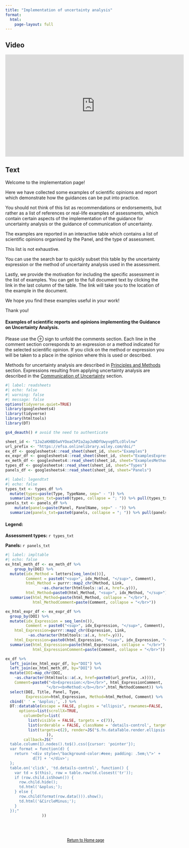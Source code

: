```yaml
---
title: "Implementation of uncertainty analysis"
format: 
  html:
    page-layout: full
---
```

:::: {.panel-tabset}

## Video

<iframe width="560px" height="320px" allowfullscreen="true" allow="autoplay *" title="Sequence_01_Implementation" src="https://lu.instructuremedia.com/embed/cda3e254-e10f-41e0-9926-a139e149595f" frameborder="0"></iframe>

## Text

Welcome to the implementation page! 

Here we have collected some examples of scientific opinions and report which demonstrate how the guidances can be put into practice. 

You should not think of this list as recommendations or endorsements, but rather as a list of references or real-life examples of assessments, which contain certain aspects of the implementation of the guidance for uncertainty analysis or the guidance of communication of uncertainty.

The examples are reported in an interactive table which contains a list of scientific opinions organised by the Panel, and the type of assessment. 

This list is not exhaustive.

You can use the search bar to quickly subset this table by the uncertainty expression or the method of uncertainty analysis used in the assessment. 

Lastly, we provide the motivation for including the specific assessment in the list of examples. You can get to the full document text by clicking the link in the last column of the table. The link will take you to the location of the example in the document.

We hope you find these examples useful in your work!

Thank you!

::::

#### Examples of scientific reports and opinions implementing the Guidance on Uncertainty Analysis. 

Please use the &#8853; sign to unfold the comments section. Each line in the comment section corresponds to an expression or a method indicated for the selected scientific opinion. If you click on the method or expression you will be taken to a place in the opinion where this is used or described. 

Methods for uncertainty analysis are described in [Principles and Methods](principles-and-methods/methods.qmd) section. Expressions resulting from applying uncertainty analysis are described in the [Communication of Uncertainty](uncertainty-communication.qmd) section.

```r
#| label: readsheets
#| echo: false
#| warning: false
#| message: false
options(tidyverse.quiet=TRUE)
library(googlesheets4)
library(tidyverse)
library(htmltools)
library(DT)

gs4_deauth() # avoid the need to authenticate

sheet_id <- "1Ja2aKHBDSwVYOoaChP2a2apJoNDfUwyvg0TLcOlvlnw"
url_prefix <- "https://efsa.onlinelibrary.wiley.com/doi/"
ex_df <- googlesheets4::read_sheet(sheet_id, sheet="Examples")
ex_expr_df <- googlesheets4::read_sheet(sheet_id, sheet="ExamplesExpressions")
ex_meth_df <- googlesheets4::read_sheet(sheet_id, sheet="ExamplesMethods")
types_df <- googlesheets4::read_sheet(sheet_id, sheet="Types")
panels_df <- googlesheets4::read_sheet(sheet_id, sheet="Panels")
```

```r
#| label: legendtxt
#| echo: false
types_txt <- types_df %>% 
  mutate(types=paste(Type, TypeName, sep=" - ")) %>%
  summarize(types_txt=paste0(types, collapse = "; ")) %>% pull(types_txt)
panels_txt <- panels_df %>% 
    mutate(panels=paste(Panel, PanelName, sep=" - ")) %>%
  summarize(panels_txt=paste0(panels, collapse = "; ")) %>% pull(panels_txt)

```


#### Legend:

**Assessment types:** `r types_txt`

**Panels:** `r panels_txt`


```r
#| label: impltable
#| echo: false
ex_html_meth_df <- ex_meth_df %>% 
    group_by(DOI) %>% 
  mutate(idx_Method = letters[seq_len(n())],
         Comment = paste0("<sup>", idx_Method, "</sup>", Comment),
         html_Method = purrr::map2_chr(Method, Link, 
                ~as.character(htmltools::a(.x, href=.y))),
         html_Method=paste0(html_Method, "<sup>", idx_Method, "</sup>")) %>% 
  summarise(html_Method=paste(html_Method, collapse = "</br>"),
            html_MethodComment=paste(Comment, collapse = "</br>")) 

ex_html_expr_df <- ex_expr_df %>% 
  group_by(DOI) %>% 
  mutate(idx_Expression = seq_len(n()),
         Comment = paste0("<sup>", idx_Expression, "</sup>", Comment),
    html_Expression=purrr::map2_chr(Expression, Link, 
          ~as.character(htmltools::a(.x, href=.y))),
    html_Expression=paste0(html_Expression, "<sup>", idx_Expression, "</sup>")) %>%
  summarise(html_Expression=paste(html_Expression, collapse = "</br>"),
            html_ExpressionComment=paste(Comment, collapse = "</br>"))

ex_df %>% 
  left_join(ex_html_expr_df, by="DOI") %>% 
  left_join(ex_html_meth_df, by="DOI") %>% 
  mutate(DOI=map_chr(DOI, 
    ~as.character(htmltools::a(.x, href=paste0(url_prefix, .x)))),
    Comment=paste0("<b>Expression:</b></br>", html_ExpressionComment,
                  "</br><b>Method:</b></br>",html_MethodComment)) %>% 
  select(DOI, Title, Panel, Type, 
         Expression=html_Expression, Method=html_Method, Comment) %>% 
  cbind(' ' = '&oplus;', .) %>% 
  DT::datatable(escape = FALSE, plugins = "ellipsis", rownames=FALSE,
      options=list(scrollX=TRUE,
        columnDefs=list(
          list(visible = FALSE, targets = c(7)),
          list(orderable = FALSE, className = 'details-control', targets = 0),
          list(targets=c(2), render=JS("$.fn.dataTable.render.ellipsis( 17, false )"))
                  )),
        callback=JS("
  table.column(1).nodes().to$().css({cursor: 'pointer'});
  var format = function(d) {
    return '<div style=\"background-color:#eee; padding: .5em;\">' +
            d[7] + '</div>';
  };
  table.on('click', 'td.details-control', function() {
    var td = $(this), row = table.row(td.closest('tr'));
    if (row.child.isShown()) {
      row.child.hide();
      td.html('&oplus;');
    } else {
      row.child(format(row.data())).show();
      td.html('&CircleMinus;');
    }
  });"
                ))
```

</br>
</br>

::: {#start-btn style="font-family: 'Roboto Condensed', Roboto, sans-serif; text-align: center;"}
[Return to Home page](index.qmd){.btn .btn-secondary .btn role="button"}
:::